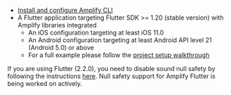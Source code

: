 * [Install and configure Amplify CLI](https://docs.amplify.aws/cli/start/install)
* A Flutter application targeting Flutter SDK >= 1.20 (stable version) with Amplify libraries integrated
    * An iOS configuration targeting at least iOS 11.0
    * An Android configuration targeting at least Android API level 21 (Android 5.0) or above
    * For a full example please follow the [project setup walkthrough](/lib/project-setup/create-application)
  
<Callout warning>

If you are using Flutter (2.2.0), you need to disable sound null safety by following the instructions [here](https://dart.dev/null-safety/unsound-null-safety#testing-or-running-mixed-version-programs). Null safety support for Amplify Flutter is being worked on actively.

</Callout>
